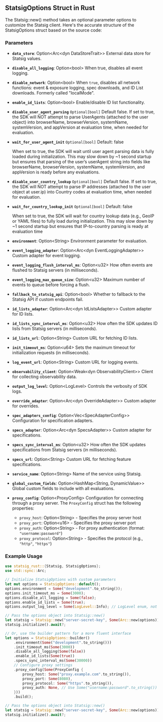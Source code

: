 ## StatsigOptions Struct in Rust

The Statsig::new() method takes an optional parameter options to customize the Statsig client. Here's the accurate structure of the StatsigOptions struct based on the source code:

### Parameters

- **`data_store`**: Option\<Arc\<dyn DataStoreTrait\>\>
External data store for Statsig values.

- **`disable_all_logging`**: Option\<bool\>
  When true, disables all event logging.

- **`disable_network`**: Option\<bool\>
  When `true`, disables all network functions: event & exposure logging, spec downloads, and ID List downloads. Formerly called "localMode".

- **`enable_id_lists`**: Option\<bool\>
  Enable/disable ID list functionality.

- **`disable_user_agent_parsing`** `Optional[bool]`
  Default false. If set to true, the SDK will NOT attempt to parse UserAgents (attached to the user object) into browserName, browserVersion, systemName, systemVersion, and appVersion at evaluation time, when needed for evaluation.

- **`wait_for_user_agent_init`** `Optional[bool]`
  Default: false

  When set to true, the SDK will wait until user agent parsing data is fully loaded during initialization. This may slow down by ~1 second startup but ensures that parsing of the user’s userAgent string into fields like browserName, browserVersion, systemName, systemVersion, and appVersion is ready before any evaluations.

- **`disable_user_country_lookup`**  `Optional[bool]`
  Default false. If set to true, the SDK will NOT attempt to parse IP addresses (attached to the user object at user.ip) into Country codes at evaluation time, when needed for evaluation.

- **`wait_for_country_lookup_init`**  `Optional[bool]`
  Default: false

  When set to true, the SDK will wait for country lookup data (e.g., GeoIP or YAML files) to fully load during initialization. This may slow down by ~1 second startup but ensures that IP-to-country parsing is ready at evaluation time

- **`environment`**: Option\<String\>
  Environment parameter for evaluation.

- **`event_logging_adapter`**: Option\<Arc\<dyn EventLoggingAdapter\>\>
  Custom adapter for event logging.

- **`event_logging_flush_interval_ms`**: Option\<u32\>
  How often events are flushed to Statsig servers (in milliseconds).

- **`event_logging_max_queue_size`**: Option\<u32\>
  Maximum number of events to queue before forcing a flush.

- **`fallback_to_statsig_api`**: Option\<bool\>
  Whether to fallback to the Statsig API if custom endpoints fail.

- **`id_lists_adapter`**: Option\<Arc\<dyn IdListsAdapter\>\>
  Custom adapter for ID lists.

- **`id_lists_sync_interval_ms`**: Option\<u32\>
  How often the SDK updates ID lists from Statsig servers (in milliseconds).

- **`id_lists_url`**: Option\<String\>
  Custom URL for fetching ID lists.

- **`init_timeout_ms`**: Option\<u64\>
  Sets the maximum timeout for initialization requests (in milliseconds).

- **`log_event_url`**: Option\<String\>
  Custom URL for logging events.

- **`observability_client`**: Option\<Weak\<dyn ObservabilityClient\>\>
  Client for collecting observability data.

- **`output_log_level`**: Option\<LogLevel\>
  Controls the verbosity of SDK logs.

- **`override_adapter`**: Option\<Arc\<dyn OverrideAdapter\>\>
  Custom adapter for overrides.

- **`spec_adapters_config`**: Option\<Vec\<SpecAdapterConfig\>\>
  Configuration for specification adapters.

- **`specs_adapter`**: Option\<Arc\<dyn SpecsAdapter\>\>
  Custom adapter for specifications.

- **`specs_sync_interval_ms`**: Option\<u32\>
  How often the SDK updates specifications from Statsig servers (in milliseconds).

- **`specs_url`**: Option\<String\>
  Custom URL for fetching feature specifications.

- **`service_name`**: Option\<String\>
  Name of the service using Statsig.

- **`global_custom_fields`**: Option\<HashMap\<String, DynamicValue\>\>
  Global custom fields to include with all evaluations.

- **`proxy_config`**: Option\<ProxyConfig\>
  Configuration for connecting through a proxy server. The `ProxyConfig` struct has the following properties:
  - `proxy_host`: Option\<String\> - Specifies the proxy server host
  - `proxy_port`: Option\<u16\> - Specifies the proxy server port
  - `proxy_auth`: Option\<String\> - For proxy authentication (format: `"username:password"`)
  - `proxy_protocol`: Option\<String\> - Specifies the protocol (e.g., `"http"`, `"https"`)


### Example Usage

```rust
use statsig_rust::{Statsig, StatsigOptions};
use std::sync::Arc;

// Initialize StatsigOptions with custom parameters
let mut options = StatsigOptions::default();
options.environment = Some("development".to_string());
options.init_timeout_ms = Some(3000);
options.disable_all_logging = Some(false);
options.enable_id_lists = Some(true);
options.output_log_level = Some(LogLevel::Info); // LogLevel enum, not a string

// Pass the options object into Statsig::new()
let statsig = Statsig::new("server-secret-key", Some(Arc::new(options)));
statsig.initialize().await?;

// Or, use the builder pattern for a more fluent interface
let options = StatsigOptions::builder()
    .environment(Some("development".to_string()))
    .init_timeout_ms(Some(3000))
    .disable_all_logging(Some(false))
    .enable_id_lists(Some(true))
    .specs_sync_interval_ms(Some(30000))
    // Configure proxy settings
    .proxy_config(Some(ProxyConfig {
        proxy_host: Some("proxy.example.com".to_string()),
        proxy_port: Some(8080),
        proxy_protocol: Some("https".to_string()),
        proxy_auth: None, // Use Some("username:password".to_string()) if authentication is required
    }))
    .build();

// Pass the options object into Statsig::new()
let statsig = Statsig::new("server-secret-key", Some(Arc::new(options)));
statsig.initialize().await?;
```

